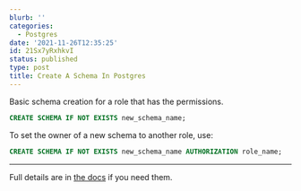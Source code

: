 ```yaml
---
blurb: ''
categories:
  - Postgres
date: '2021-11-26T12:35:25'
id: 21Sx7yRxhkvI
status: published
type: post
title: Create A Schema In Postgres
---
```


Basic schema creation for a role that has the permissions. 

```sql
CREATE SCHEMA IF NOT EXISTS new_schema_name;
```

To set the owner of a new schema to another role, use:

```sql
CREATE SCHEMA IF NOT EXISTS new_schema_name AUTHORIZATION role_name;
```

---


Full details are in [the docs](https://www.postgresql.org/docs/current/sql-createschema.html) if you need them.



